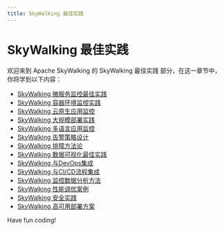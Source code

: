```yaml
---
title: SkyWalking 最佳实践
---
```


# SkyWalking 最佳实践

欢迎来到 Apache SkyWalking 的 SkyWalking 最佳实践 部分，在这一章节中，你将学到以下内容：

- [SkyWalking 微服务监控最佳实践](./0-skywalking-microservice-monitoring-best-practices.mdx)
- [SkyWalking 容器环境监控实践](./1-skywalking-container-environment-monitoring-practice.mdx)
- [SkyWalking 云原生应用监控](./2-skywalking-cloud-native-application-monitoring.mdx)
- [SkyWalking 大规模部署实践](./3-skywalking-large-scale-deployment-practice.mdx)
- [SkyWalking 多语言应用监控](./4-skywalking-multi-language-application-monitoring.mdx)
- [SkyWalking 告警策略设计](./5-skywalking-alarm-strategy-design.mdx)
- [SkyWalking 排障方法论](./6-skywalking-troubleshooting-methodology.mdx)
- [SkyWalking 数据可视化最佳实践](./7-skywalking-data-visualization-best-practices.mdx)
- [SkyWalking 与DevOps集成](./8-skywalking-integration-with-devops.mdx)
- [SkyWalking 与CI/CD流程集成](./9-skywalking-and-cicd-process-integration.mdx)
- [SkyWalking 监控数据分析方法](./10-skywalking-monitoring-data-analysis-method.mdx)
- [SkyWalking 性能调优案例](./11-skywalking-performance-tuning-case.mdx)
- [SkyWalking 安全实践](./12-skywalking-safety-practice.mdx)
- [SkyWalking 高可用部署方案](./13-skywalking-high-availability-deployment-solution.mdx)

Have fun coding!